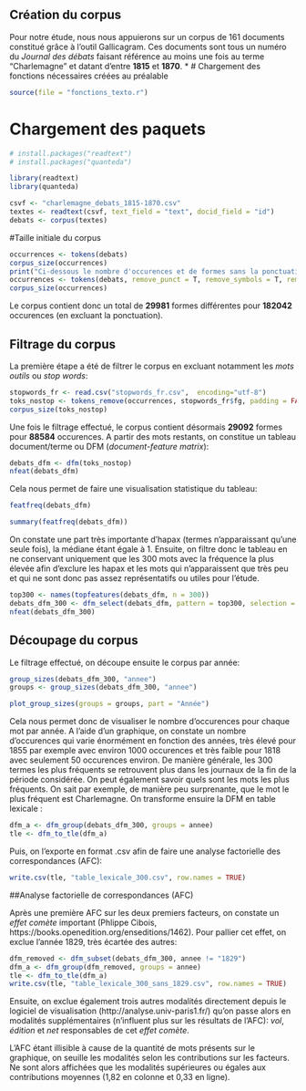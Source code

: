 ## Création du corpus

Pour notre étude, nous nous appuierons sur un corpus de 161 documents constitué grâce à l'outil Gallicagram. Ces documents sont tous un numéro du *Journal des débats* faisant référence au moins une fois au terme "Charlemagne" et datant d'entre **1815** et **1870**.
*
# Chargement des fonctions nécessaires créées au préalable

```{r}
source(file = "fonctions_texto.r")
```

# Chargement des paquets

```{r}
# install.packages("readtext")
# install.packages("quanteda")

library(readtext)
library(quanteda)
```

```{r}
csvf <- "charlemagne_debats_1815-1870.csv"
textes <- readtext(csvf, text_field = "text", docid_field = "id")
debats <- corpus(textes)
```


#Taille initiale du corpus

```{r}
occurrences <- tokens(debats)
corpus_size(occurrences)
print("Ci-dessous le nombre d'occurences et de formes sans la ponctuation")
occurrences <- tokens(debats, remove_punct = T, remove_symbols = T, remove_numbers = T)
corpus_size(occurrences)
```
Le corpus contient donc un total de **29981** formes différentes pour **182042** occurences (en excluant la ponctuation). 



## Filtrage du corpus

La première étape a été de filtrer le corpus en excluant notamment les *mots outils* ou *stop words*:
```{r}
stopwords_fr <- read.csv("stopwords_fr.csv",  encoding="utf-8")
toks_nostop <- tokens_remove(occurrences, stopwords_fr$fg, padding = FALSE)
corpus_size(toks_nostop)
```

Une fois le filtrage effectué, le corpus contient désormais **29092** formes pour **88584** occurences. 
A partir des mots restants, on constitue un tableau document/terme ou DFM (*document-feature matrix*):
```{r}
debats_dfm <- dfm(toks_nostop)
nfeat(debats_dfm)
```
Cela nous permet de faire une visualisation statistique du tableau:
```{r}
featfreq(debats_dfm)
```
```{r}
summary(featfreq(debats_dfm))
```
On constate une part très importante d'hapax (termes n'apparaissant qu'une seule fois), la médiane étant égale à 1. 
Ensuite, on filtre donc le tableau en ne conservant uniquement que les 300 mots avec la fréquence la plus élevée afin d'exclure les hapax et les mots qui n'apparaissent que très peu et qui ne sont donc pas assez représentatifs ou utiles pour l'étude. 

```{r}
top300 <- names(topfeatures(debats_dfm, n = 300))
debats_dfm_300 <- dfm_select(debats_dfm, pattern = top300, selection = "keep")
nfeat(debats_dfm_300)
```


## Découpage du corpus

Le filtrage effectué, on découpe ensuite le corpus par année:

```{r}
group_sizes(debats_dfm_300, "annee")
groups <- group_sizes(debats_dfm_300, "annee")

plot_group_sizes(groups = groups, part = "Année")
```

Cela nous permet donc de visualiser le nombre d'occurences pour chaque mot par année. A l'aide d'un graphique, on constate un nombre d'occurences qui varie énormément en fonction des années, très élevé pour 1855 par exemple avec environ 1000 occurences et très faible pour 1818 avec seulement 50 occurences environ. De manière générale, les 300 termes les plus fréquents se retrouvent plus dans les journaux de la fin de la période considérée. 
On peut également savoir quels sont les mots les plus fréquents. On sait par exemple, de manière peu surprenante, que le mot le plus fréquent est Charlemagne. 
On transforme ensuire la DFM en table lexicale :
```{r}
dfm_a <- dfm_group(debats_dfm_300, groups = annee)
tle <- dfm_to_tle(dfm_a)
```
Puis, on l'exporte en format .csv afin de faire une analyse factorielle des correspondances (AFC):
```{r}
write.csv(tle, "table_lexicale_300.csv", row.names = TRUE)
```



##Analyse factorielle de correspondances (AFC)

Après une première AFC sur les deux premiers facteurs, on constate un *effet comète* important (Phlippe Cibois, https://books.openedition.org/enseditions/1462). Pour pallier cet effet, on exclue l'année 1829, très écartée des autres:

```{r}
dfm_removed <- dfm_subset(debats_dfm_300, annee != "1829")
dfm_a <- dfm_group(dfm_removed, groups = annee)
tle <- dfm_to_tle(dfm_a)
write.csv(tle, "table_lexicale_300_sans_1829.csv", row.names = TRUE)
```

Ensuite, on exclue également trois autres modalités directement depuis le logiciel de visualisation (http://analyse.univ-paris1.fr/) qu'on passe alors en modalités supplémentaires (n'influent plus sur les résultats de l'AFC): *vol*, *édition* et *net* responsables de cet *effet comète*. 

L'AFC étant illisible à cause de la quantité de mots présents sur le graphique, on seuille les modalités selon les contributions sur les facteurs. Ne sont alors affichées que les modalités supérieures ou égales aux contributions moyennes (1,82 en colonne et 0,33 en ligne). 


